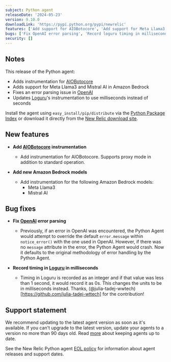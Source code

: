 ```yaml
---
subject: Python agent
releaseDate: '2024-05-23'
version: 9.10.0
downloadLink: 'https://pypi.python.org/pypi/newrelic'
features: ['Add support for AIOBotocore', 'Add support for Meta Llama3', 'Add support for Mistral AI']
bugs: ['Fix OpenAI error parsing', 'Record loguru timing in milliseconds']
security: []
---
```


## Notes

This release of the Python agent:

* Adds instrumentation for [AIOBotocore](https://pypi.org/project/aiobotocore/)
* Adds support for Meta Llama3 and Mistral AI in <DNT>Amazon Bedrock</DNT>
* Fixes an error parsing issue in [OpenAI](https://pypi.org/project/openai/)
* Updates [Loguru](https://pypi.org/project/loguru/)'s instrumentation to use milliseconds instead of seconds

Install the agent using `easy_install/pip/distribute` via the [Python Package Index](https://pypi.python.org/pypi/newrelic) or download it directly from the [New Relic download site](https://download.newrelic.com/python_agent/release).

## New features

* **Add [AIOBotocore](https://pypi.org/project/aiobotocore/) instrumentation**

  * Add instrumentation for AIOBotocore.  Supports proxy mode in addition to standard operation.

* **Add new <DNT>Amazon Bedrock</DNT> models**

  * Add instrumentation for the following <DNT>Amazon Bedrock</DNT> models:
    * Meta Llama3
    * Mistral AI

## Bug fixes

* **Fix [OpenAI](https://pypi.org/project/openai/) error parsing**

  * Previously, if an error in OpenAI was encountered, the Python Agent would attempt to override the default `error.message` within `notice_error()` with the one used in OpenAI.  However, if there was no `message` attribute in the error, the Python Agent would crash.  Now it defaults to the original methodology of error handling by the Python Agent.

* **Record timing in [Loguru](https://pypi.org/project/loguru/) in milliseconds**

  * Timing in Loguru is recorded as an integer and if that value was less than 1 second, it would record it as 0s.  This changes the units to be in milliseconds instead.  Thanks, (@julia-tadej-wwtech)[https://github.com/julia-tadej-wttech] for the contribution!

## Support statement

We recommend updating to the latest agent version as soon as it's available. If you can't upgrade to the latest version, update your agents to a version no more than 90 days old. Read [more](/docs/new-relic-solutions/new-relic-one/install-configure/update-new-relic-agent/) about keeping agents up to date.

See the New Relic Python agent [EOL policy](/docs/apm/agents/python-agent/getting-started/python-agent-eol-policy/) for information about agent releases and support dates.
